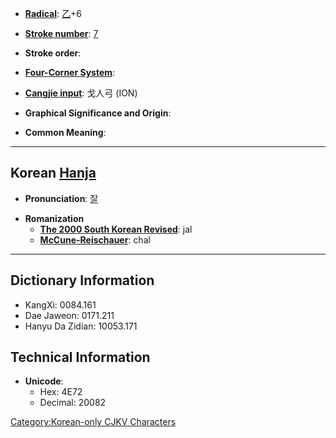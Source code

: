 * '''[[Wiktionary:Chinese radical index| Radical]]''': [[Wiktionary:Chinese radical index 乙|乙]]+6

* '''[[Wiktionary:Chinese total strokes index|Stroke number]]''': [[Wiktionary:Chinese total strokes index 7|7]]

* '''Stroke order''': 

* '''[[Wiktionary:Chinese four corner index|Four-Corner System]]''': 

* '''[[Wiktionary:Chinese Cangjie index|Cangjie input]]''': 戈人弓 (ION)

* '''Graphical Significance and Origin''': 

* '''Common Meaning''': 

----

== Korean [[Hanja]] ==

* '''Pronunciation''': [[잘]]

* '''Romanization'''
** '''[[The 2000 South Korean Revised Romanization|The 2000 South Korean Revised]]''': jal
** '''[[McCune-Reischauer]]''': chal

----

== Dictionary Information ==

* KangXi: 0084.161
* Dae Jaweon: 0171.211
* Hanyu Da Zidian: 10053.171

== Technical Information ==

* '''Unicode''':
** Hex: 4E72
** Decimal: 20082

[[Category:Korean-only CJKV Characters]]